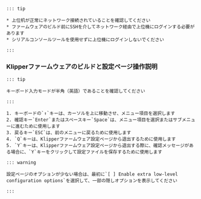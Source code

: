    ::: tip

    * 上位机が正常にネットワーク接続されていることを確認してください
    * ファームウェアのビルド前にSSHを介してネットワーク経由で上位機にログインする必要があります
    * シリアルコンソールツールを使用せずに上位機にログインしないでください

    :::

### Klipperファームウェアのビルドと設定ページ操作説明

    ::: tip

    キーボード入力モードが半角（英語）であることを確認してください

    :::

    1. キーボードの`↑`キーは、カーソルを上に移動させ、メニュー項目を選択します
    2. 確認キー`Enter`またはスペースキー`Space`は、メニュー項目を選択またはサブメニューに進むために使用します
    3. 戻るキー`ESC`は、前のメニューに戻るために使用します
    4. `Q`キーは、Klipperファームウェア設定ページから退出するために使用します
    5. `Y`キーは、Klipperファームウェア設定ページから退出する際に、確認メッセージがある場合に、`Y`キーをクリックして設定ファイルを保存するために使用します

    ::: warning

    設定ページのオプションが少ない場合は、最初に`[ ] Enable extra low-level configuration options`を選択して、一部の隠しオプションを表示してください

    :::
